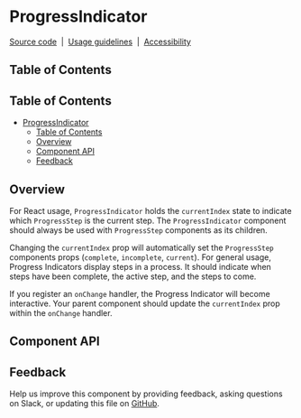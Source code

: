 
# ProgressIndicator

[Source code](https://github.com/carbon-design-system/carbon/tree/main/packages/react/src/components/ProgressIndicator)
&nbsp;|&nbsp;
[Usage guidelines](https://www.carbondesignsystem.com/components/progress-indicator/usage)
&nbsp;|&nbsp;
[Accessibility](https://www.carbondesignsystem.com/components/progress-indicator/accessibility)

## Table of Contents

<!-- START doctoc generated TOC please keep comment here to allow auto update -->
<!-- DON'T EDIT THIS SECTION, INSTEAD RE-RUN doctoc TO UPDATE -->

## Table of Contents

- [ProgressIndicator](#progressindicator)
  - [Table of Contents](#table-of-contents)
  - [Overview](#overview)
  - [Component API](#component-api)
  - [Feedback](#feedback)

<!-- END doctoc generated TOC please keep comment here to allow auto update -->

## Overview

<Preview>
  <Story id="components-progressindicator--default" />
</Preview>

For React usage, `ProgressIndicator` holds the `currentIndex` state to indicate
which `ProgressStep` is the current step. The `ProgressIndicator` component
should always be used with `ProgressStep` components as its children.

Changing the `currentIndex` prop will automatically set the `ProgressStep`
components props (`complete`, `incomplete`, `current`). For general usage,
Progress Indicators display steps in a process. It should indicate when steps
have been complete, the active step, and the steps to come.

If you register an `onChange` handler, the Progress Indicator will become
interactive. Your parent component should update the `currentIndex` prop within
the `onChange` handler.

## Component API

<Props />

## Feedback

Help us improve this component by providing feedback, asking questions on Slack,
or updating this file on
[GitHub](https://github.com/carbon-design-system/carbon/edit/main/packages/react/src/components/ProgressIndicator/ProgressIndicator.mdx).

